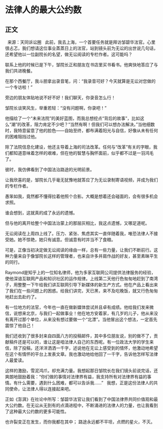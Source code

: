 # 法律人的最大公约数
## 正文
 
来源：天同诉讼圈
 
此前，我去上海，一个首要任务就是拜访邹碧华法官。心里很忐忑，我们想请这位事业蒸蒸日上的法官，站到镜头前为无讼的出世说几句话，还希望他以一位副院长的名望，做无讼阅读的专栏作者。这可能吗？

联系上他的时候已是下午，邹院长正和朋友在书店里买书看书。他爽快地答应了与我们共进晚餐。

在那个西餐厅，我斗胆拿出录音笔，问：“我录音可好？今天就算是无讼对您做的一个专访啦！”

旁边的朋友体贴地说不好不好！我们聊天，你录音怎么行！

邹院长谈笑风生，举重若轻：“没有问题啊，你录吧！”

他描绘了一个“未来法院”的美好蓝图，而我总想挖点“背后的故事”，比如这么“潮”的改革，阻力肯定不少吧？“当然有啊！但我们可以想办法解决。”当他细数时，我特意留意了他的脸色——自始至终，都布满着阳光与自信，好像从未有任何的困难阻挡过他。

除了法院信息化建设，他还主导着上海的司法改革。任何与“改革”有关的字眼，我们都知道意味着怎样的艰难，但在他的智慧与胸怀面前，似乎都不过是一羽鸿毛了。

彼时，我仿佛看到了中国法治路途的光明前景。

让我欣喜的是，邹院长几乎毫无犹豫地就答应了为无讼录制寄语视频，并成为我们的专栏作者。

愚笨如我，竟然都不懂得拉着他照个合影。大概是想着还会碰面的，会有很多机会求照。

谁会想到，这就真的成了永远的遗憾。

但与他的离开给整个中国法治蒙上的那层灰相比，我这点遗憾，又哪足道呢。

无讼阅读在上周四上线了。压力、紧张、焦虑其实一直伴随着我，唯恐法律人不接受她。她不惊艳，她只有诚意。但诚意有时并当不了食粮。

可是，正像当初决定做无讼阅读的缘由一样，总有一些力量，让我们不断前行。这种力量来自于像邹院长这样的管理者，也来自许多并肩作战的好友，甚至素昧平生的同行。

Raymond是知乎上的一位知名律师，他为多家互联网公司提供法律服务的经验，使他深谙互联网产品和知识社区的运作规律。上线第二天他行色匆匆地赶到了南湾子，用整整一下午给我们讲互联网引导下新媒体的新生产方式。他在产品上看出来了我们在一些问题上的困惑。给我们讲完，天已黑，来不及吃晚饭，就又行色匆匆地赶出去赴约了。

有一位地方的法官，今年也一直在做新媒体尝试并且卓有成绩。他给我们发来微信，说想来北京，与我们一起做事业！他在地方安着家，有几岁的儿子，他从来没有离开过那个单位，从来没有想过要做一个“北漂”。当他冒出这个想法，一定首先震惊了他自己！

我们还收到了很多封来自四面八方的投稿邮件，其中多位朋友说，别的做不了，贡献稿件还是可以的，谁让这是咱法律人自己的东西呢。有一位政法大学的学生来信，除了投稿，还洋洋洒洒一千字，述说他在无讼上感受到的情怀，他激动地希望在这个有情怀的平台上发表文章。我也激动地给他回了一千字，告诉他怎样写法律人最爱读。

这样的激励，雪泥鸿爪，却充满力量。我想起那日邹院长在我们镜头前说完话，还爽朗地鼓励着我：“你们做的事情对法律界有益，我支持所有对法律界有益的事情。有什么需要，遇到什么困难，都可以告诉我……”
 
我想，正是这份法律人的共同使命，让法律人得以连接起来吧。

正如《澎湃》在社论中所写：邹碧华法官让我们看到了中国法律界共同价值观和最大公约数。在无讼从无到有的点滴进程中，不断涌进的法律人的力量，也让我看到了这种最大公约数的更多可能性。

也许裂变正在发生，而你我都在其中；
路途永远都不平坦，点燃的星火，不灭。
 
